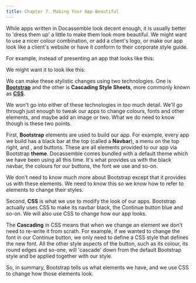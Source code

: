 ```yaml
---
title: Chapter 7. Making Your App Beautiful
---
```


While apps written in Docassemble look decent enough, it is usually better to 'dress them up'
a little to make them look more beautiful.  We might want to use a nicer colour combination, 
or add a client's logo, or make our app look like a client's website or have it conform to their
corporate style guide.

For example, instead of presenting an app that looks like this:

<DisplayImage imageURL='/img/textbook/chapter_07/css1.png' size="70%" />

We might want it to look like this:

<DisplayImage imageURL='/img/textbook/chapter_07/css2.png' size="70%"/>

We can make these stylistic changes using two technologies.  One is [**Bootstrap**](https://getbootstrap.com/)
and the other is **Cascading Style Sheets**, more commonly known as [**CSS**](https://developer.mozilla.org/en-US/docs/Web/CSS).

We won't go into either of these technologies in too much detail.  We'll go through just enough to tweak our
apps to change colours, fonts and other elements, and maybe add an image or two.  What we do need to know 
though is these two points.

First, **Bootstrap** elements are used to build our app.  For example, every app we build has a black
bar at the top (called a **Navbar**), a menu on the top right, and <DisplayDAButtons button={Constants.da_continue_prop} />,
<DisplayDAButtons button={Constants.da_restart_prop} /> and
<DisplayDAButtons button={Constants.da_exit_prop} /> buttons.  These are all elements provided to our app via Bootstrap
**theme**.  Docassemble comes bundled with a default theme which we have been using all this time.  It's what 
provides us with the black navbar, the colours for our buttons, the font we use and so-on.

We don't need to know much more about Bootstrap except that it provides us with these elements. We need to 
know this so we know how to refer to elements to change their styles.

Second, **CSS** is what we use to modify the look of our apps.  Bootstrap actually uses CSS to make its navbar
black, the Continue button blue and so-on.  We will also use CSS to change how our app looks.

The **Cascading** in CSS means that when we change an element we don't need to re-write it from scrath.  For example,
if we wanted to change the font in our Continue button, we only need to define a CSS style that defines the new font.
All the other style aspects of the button, such as its colour, its round edges and so-one, will 'cascade' down from
the default Bootstrap style and be applied together with our style.

So, in summary, Bootstrap tells us what elements we have, and we use CSS to change how those elements look.